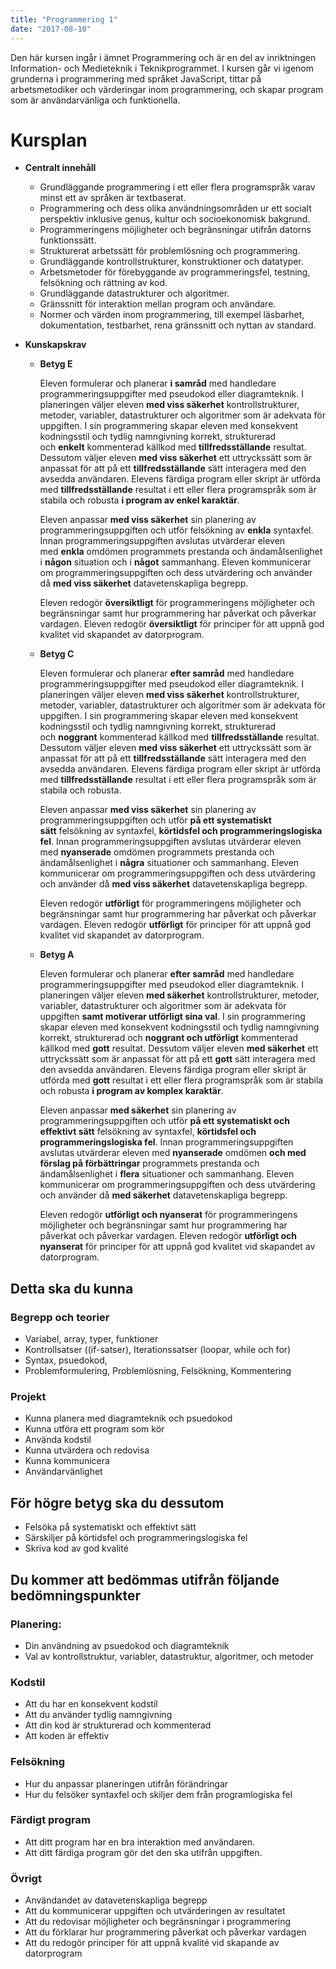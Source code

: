 ```yaml
---
title: "Programmering 1"
date: "2017-08-10"
---
```


Den här kursen ingår i ämnet Programmering och är en del av inriktningen Information- och Medieteknik i Teknikprogrammet. I kursen går vi igenom grunderna i programmering med språket JavaScript, tittar på arbetsmetodiker och värderingar inom programmering, och skapar program som är användarvänliga och funktionella.

# Kursplan

- **Centralt innehåll**

  - Grundläggande programmering i ett eller flera programspråk varav minst ett av språken är textbaserat.
  - Programmering och dess olika användningsområden ur ett socialt perspektiv inklusive genus, kultur och socioekonomisk bakgrund.
  - Programmeringens möjligheter och begränsningar utifrån datorns funktionssätt.
  - Strukturerat arbetssätt för problemlösning och programmering.
  - Grundläggande kontrollstrukturer, konstruktioner och datatyper.
  - Arbetsmetoder för förebyggande av programmeringsfel, testning, felsökning och rättning av kod.
  - Grundläggande datastrukturer och algoritmer.
  - Gränssnitt för interaktion mellan program och användare.
  - Normer och värden inom programmering, till exempel läsbarhet, dokumentation, testbarhet, rena gränssnitt och nyttan av standard.

- **Kunskapskrav**

  - **Betyg E**

    Eleven formulerar och planerar **i samråd** med handledare programmeringsuppgifter med pseudokod eller diagramteknik. I planeringen väljer eleven **med viss säkerhet** kontrollstrukturer, metoder, variabler, datastrukturer och algoritmer som är adekvata för uppgiften. I sin programmering skapar eleven med konsekvent kodningsstil och tydlig namngivning korrekt, strukturerad och **enkelt** kommenterad källkod med **tillfredsställande** resultat. Dessutom väljer eleven **med viss säkerhet** ett uttryckssätt som är anpassat för att på ett **tillfredsställande** sätt interagera med den avsedda användaren. Elevens färdiga program eller skript är utförda med **tillfredsställande** resultat i ett eller flera programspråk som är stabila och robusta **i program av enkel karaktär**.

    Eleven anpassar **med viss säkerhet** sin planering av programmeringsuppgiften och utför felsökning av **enkla** syntaxfel. Innan programmeringsuppgiften avslutas utvärderar eleven med **enkla** omdömen programmets prestanda och ändamålsenlighet i **någon** situation och i **något** sammanhang. Eleven kommunicerar om programmeringsuppgiften och dess utvärdering och använder då **med viss säkerhet** datavetenskapliga begrepp.

    Eleven redogör **översiktligt** för programmeringens möjligheter och begränsningar samt hur programmering har påverkat och påverkar vardagen. Eleven redogör **översiktligt** för principer för att uppnå god kvalitet vid skapandet av datorprogram.

  - **Betyg C**

    Eleven formulerar och planerar **efter samråd** med handledare programmeringsuppgifter med pseudokod eller diagramteknik. I planeringen väljer eleven **med viss säkerhet** kontrollstrukturer, metoder, variabler, datastrukturer och algoritmer som är adekvata för uppgiften. I sin programmering skapar eleven med konsekvent kodningsstil och tydlig namngivning korrekt, strukturerad och **noggrant** kommenterad källkod med **tillfredsställande** resultat. Dessutom väljer eleven **med viss säkerhet** ett uttryckssätt som är anpassat för att på ett **tillfredsställande** sätt interagera med den avsedda användaren. Elevens färdiga program eller skript är utförda med **tillfredsställande** resultat i ett eller flera programspråk som är stabila och robusta.

    Eleven anpassar **med viss säkerhet** sin planering av programmeringsuppgiften och utför **på ett systematiskt sätt** felsökning av syntaxfel, **körtidsfel och programmeringslogiska fel**. Innan programmeringsuppgiften avslutas utvärderar eleven med **nyanserade** omdömen programmets prestanda och ändamålsenlighet i **några** situationer och sammanhang. Eleven kommunicerar om programmeringsuppgiften och dess utvärdering och använder då **med viss säkerhet** datavetenskapliga begrepp.

    Eleven redogör **utförligt** för programmeringens möjligheter och begränsningar samt hur programmering har påverkat och påverkar vardagen. Eleven redogör **utförligt** för principer för att uppnå god kvalitet vid skapandet av datorprogram.

  - **Betyg A**

    Eleven formulerar och planerar **efter samråd** med handledare programmeringsuppgifter med pseudokod eller diagramteknik. I planeringen väljer eleven **med säkerhet** kontrollstrukturer, metoder, variabler, datastrukturer och algoritmer som är adekvata för uppgiften **samt motiverar utförligt sina val**. I sin programmering skapar eleven med konsekvent kodningsstil och tydlig namngivning korrekt, strukturerad och **noggrant och utförligt** kommenterad källkod med **gott** resultat. Dessutom väljer eleven **med säkerhet** ett uttryckssätt som är anpassat för att på ett **gott** sätt interagera med den avsedda användaren. Elevens färdiga program eller skript är utförda med **gott** resultat i ett eller flera programspråk som är stabila och robusta **i program av komplex karaktär**.

    Eleven anpassar **med säkerhet** sin planering av programmeringsuppgiften och utför **på ett systematiskt och effektivt sätt** felsökning av syntaxfel, **körtidsfel och programmeringslogiska fel**. Innan programmeringsuppgiften avslutas utvärderar eleven med **nyanserade** omdömen **och med förslag på förbättringar** programmets prestanda och ändamålsenlighet i **flera** situationer och sammanhang. Eleven kommunicerar om programmeringsuppgiften och dess utvärdering och använder då **med säkerhet** datavetenskapliga begrepp.

    Eleven redogör **utförligt och nyanserat** för programmeringens möjligheter och begränsningar samt hur programmering har påverkat och påverkar vardagen. Eleven redogör **utförligt och nyanserat** för principer för att uppnå god kvalitet vid skapandet av datorprogram.

## Detta ska du kunna

### Begrepp och teorier

- Variabel, array, typer, funktioner
- Kontrollsatser ((if-satser), Iterationssatser (loopar, while och for)
- Syntax, psuedokod,
- Problemformulering, Problemlösning, Felsökning, Kommentering

### Projekt

- Kunna planera med diagramteknik och psuedokod
- Kunna utföra ett program som kör
- Använda kodstil
- Kunna utvärdera och redovisa
- Kunna kommunicera
- Användarvänlighet

## För högre betyg ska du dessutom

- Felsöka på systematiskt och effektivt sätt
- Särskiljer på körtidsfel och programmeringslogiska fel
- Skriva kod av god kvalité

## Du kommer att bedömmas utifrån följande bedömningspunkter

### Planering:

- Din användning av psuedokod och diagramteknik
- Val av kontrollstruktur, variabler, datastruktur, algoritmer, och metoder

### Kodstil

- Att du har en konsekvent kodstil
- Att du använder tydlig namngivning
- Att din kod är strukturerad och kommenterad
- Att koden är effektiv

### Felsökning

- Hur du anpassar planeringen utifrån förändringar
- Hur du felsöker syntaxfel och skiljer dem från programlogiska fel

### Färdigt program

- Att ditt program har en bra interaktion med användaren.
- Att ditt färdiga program gör det den ska utifrån uppgiften.

### Övrigt

- Användandet av datavetenskapliga begrepp
- Att du kommunicerar uppgiften och utvärderingen av resultatet
- Att du redovisar möjligheter och begränsningar i programmering
- Att du förklarar hur programmering påverkat och påverkar vardagen
- Att du redogör principer för att uppnå kvalité vid skapande av datorprogram
